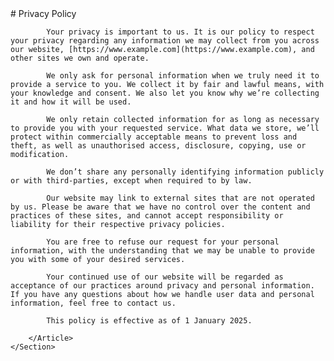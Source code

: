 
<Layout title="Privacy Policy" description="Our privacy policy.">
    <Section>
        <Article contain>
            # Privacy Policy

            Your privacy is important to us. It is our policy to respect your privacy regarding any information we may collect from you across our website, [https://www.example.com](https://www.example.com), and other sites we own and operate.

            We only ask for personal information when we truly need it to provide a service to you. We collect it by fair and lawful means, with your knowledge and consent. We also let you know why we’re collecting it and how it will be used.

            We only retain collected information for as long as necessary to provide you with your requested service. What data we store, we’ll protect within commercially acceptable means to prevent loss and theft, as well as unauthorised access, disclosure, copying, use or modification.

            We don’t share any personally identifying information publicly or with third-parties, except when required to by law.

            Our website may link to external sites that are not operated by us. Please be aware that we have no control over the content and practices of these sites, and cannot accept responsibility or liability for their respective privacy policies.

            You are free to refuse our request for your personal information, with the understanding that we may be unable to provide you with some of your desired services.

            Your continued use of our website will be regarded as acceptance of our practices around privacy and personal information. If you have any questions about how we handle user data and personal information, feel free to contact us.

            This policy is effective as of 1 January 2025.

        </Article>
    </Section>

</Layout>
